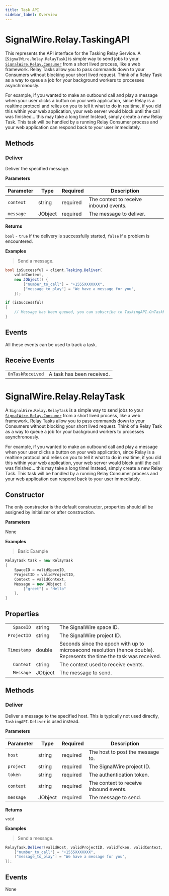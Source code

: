 ```yaml
---
title: Task API
sidebar_label: Overview
---
```


[consumer]: ../consumer

# SignalWire.Relay.TaskingAPI

This represents the API interface for the Tasking Relay Service. A [`SignalWire.Relay.RelayTask`] is simple way to send jobs to your [`SignalWire.Relay.Consumer`][consumer] from a short lived process, like a web framework. Relay Tasks allow you to pass commands down to your Consumers without blocking your short lived request. Think of a Relay Task as a way to queue a job for your background workers to processes asynchronously.

For example, if you wanted to make an outbound call and play a message when your user clicks a button on your web application, since Relay is a realtime protocol and relies on you to tell it what to do in realtime, if you did this within your web application, your web server would block until the call was finished... this may take a long time! Instead, simply create a new Relay Task. This task will be handled by a running Relay Consumer process and your web application can respond back to your user immediately.

## Methods

### Deliver

Deliver the specified message.

**Parameters**

| Parameter | Type | Required | Description |
| --------- | ---- | -------- | ----------- |
| `context` | string | <span className="required-arg">required</span> | The context to receive inbound events. |
| `message` | JObject | <span className="required-arg">required</span> | The message to deliver. |

**Returns**

`bool` - `true` if the delivery is successfully started, `false` if a problem is encountered.

**Examples**

> Send a message.

```csharp
bool isSuccessful = client.Tasking.Deliver(
    validContext,
    new JObject() {
        ["number_to_call"] = "+1555XXXXXXX",
        ["message_to_play"] = "We have a message for you",
    });

if (isSuccessful)
{
    // Message has been queued, you can subscribe to TaskingAPI.OnTaskReceived to receive further updates
}
```

## Events

All these events can be used to track a task.

## Receive Events

|  |  |
| -: | - |
| `OnTaskReceived` | A task has been received. |

# SignalWire.Relay.RelayTask

A `SignalWire.Relay.RelayTask` is a simple way to send jobs to your [`SignalWire.Relay.Consumer`][consumer] from a short lived process, like a web framework. Relay Tasks allow you to pass commands down to your Consumers without blocking your short lived request. Think of a Relay Task as a way to queue a job for your background workers to processes asynchronously.

For example, if you wanted to make an outbound call and play a message when your user clicks a button on your web application, since Relay is a realtime protocol and relies on you to tell it what to do in realtime, if you did this within your web application, your web server would block until the call was finished... this may take a long time! Instead, simply create a new Relay Task. This task will be handled by a running Relay Consumer process and your web application can respond back to your user immediately.

## Constructor

The only constructor is the default constructor, properties should all be assigned by initializer or after construction.

**Parameters**

None

**Examples**

> Basic Example

```csharp
RelayTask task = new RelayTask
{
    SpaceID = validSpaceID,
    ProjectID = validProjectID,
    Context = validContext,
    Message = new JObject {
        ["greet"] = "Hello"
    },
}
```

## Properties

|    |   |   |
| -: | - | - |
| `SpaceID` | string | The SignalWire space ID. |
| `ProjectID` | string | The SignalWire project ID. |
| `Timestamp` | double | Seconds since the epoch with up to microsecond resolution (hence double). Represents the time the task was received. |
| `Context` | string | The context used to receive events. |
| `Message` | JObject | The message to send. |

## Methods

### Deliver

Deliver a message to the specified host. This is typically not used directly, `TaskingAPI.Deliver` is used instead.

**Parameters**

| Parameter | Type | Required | Description |
| --------- | ---- | -------- | ----------- |
| `host` | string | <span className="required-arg">required</span> | The host to post the message to. |
| `project` | string | <span className="required-arg">required</span> | The SignalWire project ID. |
| `token` | string | <span className="required-arg">required</span> | The authentication token. |
| `context` | string | <span className="required-arg">required</span> | The context to receive inbound events. |
| `message` | JObject | <span className="required-arg">required</span> | The message to send. |

**Returns**

`void`

**Examples**

> Send a message.

```csharp
RelayTask.Deliver(validHost, validProjectID, validToken, validContext, new JObject {
    ["number_to_call"] = "+1555XXXXXXX",
    ["message_to_play"] = "We have a message for you",
});
```

## Events

None
